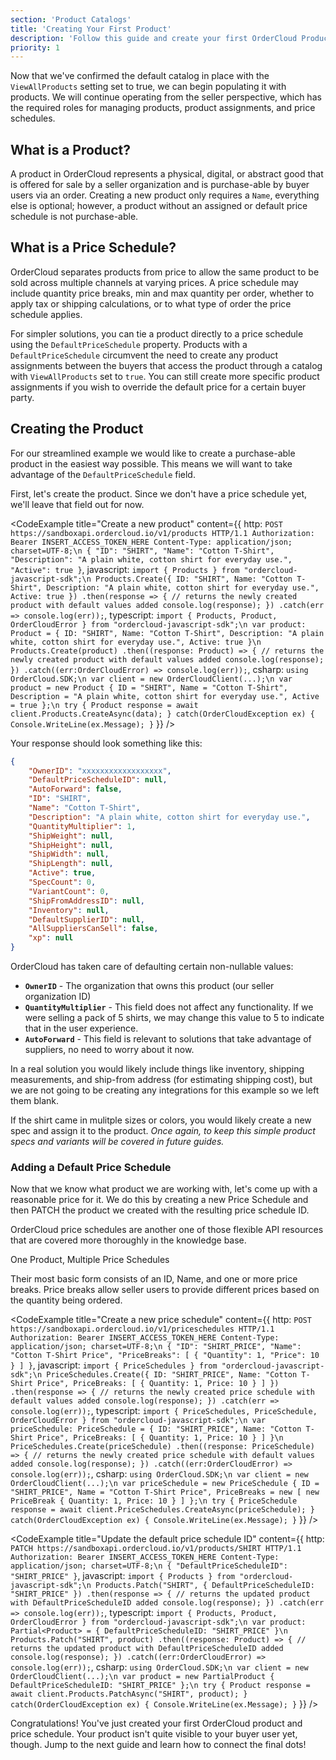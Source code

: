 ```yaml
---
section: 'Product Catalogs'
title: 'Creating Your First Product'
description: 'Follow this guide and create your first OrderCloud Product and get introduced to related API resources'
priority: 1
---
```


Now that we've confirmed the default catalog in place with the `ViewAllProducts` setting set to true, we can begin populating it with products. We will continue operating from the seller perspective, which has the required roles for managing products, product assignments, and price schedules.

## What is a Product?
A product in OrderCloud represents a physical, digital, or abstract good that is offered for sale by a seller organization and is purchase-able by buyer users via an order. Creating a new product only requires a `Name`, everything else is optional; however, a product without an assigned or default price schedule is not purchase-able.

## What is a Price Schedule?
OrderCloud separates products from price to allow the same product to be sold across multiple channels at varying prices. A price schedule may include quantity price breaks, min and max quantity per order, whether to apply tax or shipping calculations, or to what type of order the price schedule applies.

For simpler solutions, you can tie a product directly to a price schedule using the `DefaultPriceSchedule` property. Products with a `DefaultPriceSchedule` circumvent the need to create any product assignments between the buyers that access the product through a catalog with `ViewAllProducts` set to `true`. You can still create more specific product assignments if you wish to override the default price for a certain buyer party.

## Creating the Product
For our streamlined example we would like to create a purchase-able product in the easiest way possible. This means we will want to take advantage of the `DefaultPriceSchedule` field.

First, let's create the product. Since we don't have a price schedule yet, we'll leave that field out for now.

<CodeExample
  title="Create a new product"
  content={{
    http: `POST https://sandboxapi.ordercloud.io/v1/products HTTP/1.1
Authorization: Bearer INSERT_ACCESS_TOKEN_HERE
Content-Type: application/json; charset=UTF-8;\n
{
    "ID": "SHIRT",
    "Name": "Cotton T-Shirt",
    "Description": "A plain white, cotton shirt for everyday use.",
    "Active": true
}`,
javascript: `import { Products } from "ordercloud-javascript-sdk";\n
Products.Create({
    ID: "SHIRT",
    Name: "Cotton T-Shirt",
    Description: "A plain white, cotton shirt for everyday use.",
    Active: true
})
.then(response => {
    // returns the newly created product with default values added
    console.log(response);
})
.catch(err => console.log(err));`,
typescript: `import { Products, Product, OrderCloudError } from "ordercloud-javascript-sdk";\n
var product: Product = {
    ID: "SHIRT",
    Name: "Cotton T-Shirt",
    Description: "A plain white, cotton shirt for everyday use.",
    Active: true
}\n
Products.Create(product)
  .then((response: Product) => {
      // returns the newly created product with default values added
      console.log(response);
  })
  .catch((err:OrderCloudError) => console.log(err));`,
csharp: `using OrderCloud.SDK;\n
var client = new OrderCloudClient(...);\n
var product = new Product {
    ID = "SHIRT",
    Name = "Cotton T-Shirt",
    Description = "A plain white, cotton shirt for everyday use.",
    Active = true
};\n
try {
    Product response = await client.Products.CreateAsync(data);
} catch(OrderCloudException ex) {
    Console.WriteLine(ex.Message);
}`
}}
/>

Your response should look something like this:

```json
{
	"OwnerID": "xxxxxxxxxxxxxxxxxx",
	"DefaultPriceScheduleID": null,
	"AutoForward": false,
	"ID": "SHIRT",
	"Name": "Cotton T-Shirt",
	"Description": "A plain white, cotton shirt for everyday use.",
	"QuantityMultiplier": 1,
	"ShipWeight": null,
	"ShipHeight": null,
	"ShipWidth": null,
	"ShipLength": null,
	"Active": true,
	"SpecCount": 0,
	"VariantCount": 0,
	"ShipFromAddressID": null,
	"Inventory": null,
	"DefaultSupplierID": null,
	"AllSuppliersCanSell": false,
	"xp": null
}
```

OrderCloud has taken care of defaulting certain non-nullable values:

- **`OwnerID`** - The organization that owns this product (our seller organization ID)
- **`QuantityMultiplier`** - This field does not affect any functionality. If we were selling a pack of 5 shirts, we may change this value to 5 to indicate that in the user experience.
- **`AutoForward`** - This field is relevant to solutions that take advantage of suppliers, no need to worry about it now.

In a real solution you would likely include things like inventory, shipping measurements, and ship-from address (for estimating shipping cost), but we are not going to be creating any integrations for this example so we left them blank.

If the shirt came in mulitple sizes or colors, you would likely create a new spec and assign it to the product. _Once again, to keep this simple product specs and variants will be covered in future guides._

### Adding a Default Price Schedule
Now that we know what product we are working with, let's come up with a reasonable price for it. We do this by creating a new Price Schedule and then PATCH the product we created with the resulting price schedule ID.

OrderCloud price schedules are another one of those flexible API resources that are covered more thoroughly in the knowledge base. 

<ContentLink to="/knowledge-base/same-product-multiple-price-schedules" subtitle="Further Reading">One Product, Multiple Price Schedules</ContentLink>

Their most basic form consists of an ID, Name, and one or more price breaks. Price breaks allow seller users to provide different prices based on the quantity being ordered.

<CodeExample
  title="Create a new price schedule"
  content={{
    http: `POST https://sandboxapi.ordercloud.io/v1/priceschedules HTTP/1.1
Authorization: Bearer INSERT_ACCESS_TOKEN_HERE
Content-Type: application/json; charset=UTF-8;\n
{
    "ID": "SHIRT_PRICE",
    "Name": "Cotton T-Shirt Price",
    "PriceBreaks": [
        {
            "Quantity": 1,
            "Price": 10
        }
    ]
}`,
javascript: `import { PriceSchedules } from "ordercloud-javascript-sdk";\n
PriceSchedules.Create({
    ID: "SHIRT_PRICE",
    Name: "Cotton T-Shirt Price",
    PriceBreaks: [
        {
            Quantity: 1,
            Price: 10
        }
    ]
})
.then(response => {
    // returns the newly created price schedule with default values added
    console.log(response);
})
.catch(err => console.log(err));`,
typescript: `import { PriceSchedules, PriceSchedule, OrderCloudError } from "ordercloud-javascript-sdk";\n
var priceSchedule: PriceSchedule = {
    ID: "SHIRT_PRICE",
    Name: "Cotton T-Shirt Price",
    PriceBreaks: [
        {
            Quantity: 1,
            Price: 10
        }
    ]
}\n
PriceSchedules.Create(priceSchedule)
  .then((response: PriceSchedule) => {
      // returns the newly created price schedule with default values added
      console.log(response);
  })
  .catch((err:OrderCloudError) => console.log(err));`,
csharp: `using OrderCloud.SDK;\n
var client = new OrderCloudClient(...);\n
var priceSchedule = new PriceSchedule {
    ID = "SHIRT_PRICE",
    Name = "Cotton T-Shirt Price",
    PriceBreaks = new [
        new PriceBreak {
            Quantity: 1,
            Price: 10
        }
    ]
};\n
try {
    PriceSchedule response = await client.PriceSchedules.CreateAsync(priceSchedule);
} catch(OrderCloudException ex) {
    Console.WriteLine(ex.Message);
}`
}}
/>

<CodeExample
  title="Update the default price schedule ID"
  content={{
    http: `PATCH https://sandboxapi.ordercloud.io/v1/products/SHIRT HTTP/1.1
Authorization: Bearer INSERT_ACCESS_TOKEN_HERE
Content-Type: application/json; charset=UTF-8;\n
{
    "DefaultPriceScheduleID": "SHIRT_PRICE"
}`,
javascript: `import { Products } from "ordercloud-javascript-sdk";\n
Products.Patch("SHIRT", {
    DefaultPriceScheduleID: "SHIRT_PRICE"
})
.then(response => {
    // returns the updated product with DefaultPriceScheduleID added
    console.log(response);
})
.catch(err => console.log(err));`,
typescript: `import { Products, Product, OrderCloudError } from "ordercloud-javascript-sdk";\n
var product: Partial<Product> = {
    DefaultPriceScheduleID: "SHIRT_PRICE"
}\n
Products.Patch("SHIRT", product)
  .then((response: Product) => {
      // returns the updated product with DefaultPriceScheduleID added
      console.log(response);
  })
  .catch((err:OrderCloudError) => console.log(err));`,
csharp: `using OrderCloud.SDK;\n
var client = new OrderCloudClient(...);\n
var product = new PartialProduct {
    DefaultPriceScheduleID: "SHIRT_PRICE"
};\n
try {
    Product response = await client.Products.PatchAsync("SHIRT", product);
} catch(OrderCloudException ex) {
    Console.WriteLine(ex.Message);
}`
}}
/>

Congratulations! You've just created your first OrderCloud product and price schedule. Your product isn't quite visible to your buyer user yet, though. Jump to the next guide and learn how to connect the final dots!
